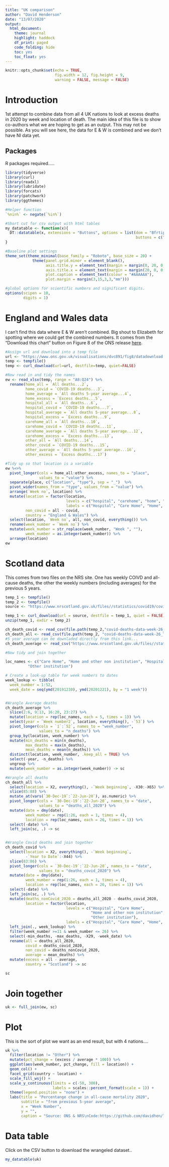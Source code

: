 ```yaml
---
title: "UK comparison"
author: "David Henderson"
date: "13/07/2020"
output: 
  html_document:
    theme: journal
    highlight: haddock
    df_print: paged
    code_folding: hide
    toc: yes
    toc_float: yes
---
```


```r
knitr::opts_chunk$set(echo = TRUE,
                      fig.width = 12, fig.height = 9,
                      warning = FALSE, message = FALSE)
```

# Introduction

1st attempt to combine data from all 4 UK nations to look at excess deaths in 2020 by week and location of death. The main idea of this file is to show co-authors what we are hoping to get as an output. This may not be possible. As you will see here, the data for E & W is combined and we don't have NI data yet. 

## Packages

R packages required.....

```r
library(tidyverse)
library(curl)
library(readxl)
library(lubridate)
library(forcats)
library(patchwork)
library(ggthemes)

#Helper function
`%nin%` <- negate(`%in%`)

#Short cut for csv output with html tables
my_datatable <- function(x){
  DT::datatable(x, extensions = "Buttons", options = list(dom = "Bfrtip", 
                                                          buttons = c("csv")))
}

#Baseline plot settings
theme_set(theme_minimal(base_family = "Roboto", base_size = 20) +
            theme(panel.grid.minor = element_blank(),
                  axis.title.y = element_text(margin = margin(0, 20, 0, 0)),
                  axis.title.x = element_text(margin = margin(20, 0, 0, 0)),
                  plot.caption = element_text(colour = "#AAAAAA"),
                  plot.margin = margin(3,15,3,3,"mm")))

#global options for scientific numbers and significant digits.          
options(scipen = 10,
        digits = 1)
```


# England and Wales data

I can't find this data where E & W aren't combined. Big shout to Elizabeth for spotting where we could get the combined numbers. It comes from the "Download this chart" button on Figure 8 of the ONS release [here](https://www.ons.gov.uk/peoplepopulationandcommunity/birthsdeathsandmarriages/deaths/bulletins/deathsregisteredweeklyinenglandandwalesprovisional/weekending26june2020). 

```r
#Assign url and download into a temp file
url <- "https://www.ons.gov.uk/visualisations/dvc891/fig8/datadownload.xlsx"
temp <- tempfile()
temp <- curl_download(url=url, destfile=temp, quiet=FALSE)

#Now read in and tidy the names
ew <- read_xlsx(temp, range = "A8:Q24") %>% 
  rename(home_all = `All deaths...2`,
         home_covid = `COVID-19 deaths...3`,
         home_average = `All deaths 5-year average...4`,
         home_excess = `Excess deaths...5`,
         hospital_all = `All deaths...6`,
         hospital_covid = `COVID-19 deaths...7`,
         hospital_average = `All deaths 5-year average...8`,
         hospital_excess = `Excess deaths...9`,
         carehome_all = `All deaths...10`,
         carehome_covid = `COVID-19 deaths...11`,
         carehome_average = `All deaths 5-year average...12`,
         carehome_excess = `Excess deaths...13`,
         other_all = `All deaths...14`,
         other_covid = `COVID-19 deaths...15`,
         other_average = `All deaths 5-year average...16`,
         other_excess = `Excess deaths...17`)

#Tidy up so that location is a variable
ew %<>% 
  pivot_longer(cols = home_all:other_excess, names_to = "place",
               values_to = "value") %>% 
  separate(place, c("location", "type"), sep = "_")  %>% 
  pivot_wider(names_from = "type", values_from = "value") %>% 
  arrange(`Week no`, location) %>% 
  mutate(location = factor(location,
                           levels = c("hospital", "carehome", "home", "other"),
                           labels = c("Hospital", "Care Home", "Home", "Other")),
         non_covid = all - covid,
         country = "England & Wales") %>% 
  select(location, `Week no`, all, non_covid, everything()) %>%
  rename(week_number = `Week no`) %>%
  mutate(week_number = str_replace(week_number, "Week ", ""),
         week_number = as.integer(week_number)) %>% 
  arrange(location)
ew
```


# Scotland data

This comes from two files on the NRS site. One has weekly COIVD and all-cause deaths, the other the weekly numbers (including averages) for the previous 5 years.

```r
temp_1 <- tempfile()
temp_2 <- tempfile()
source <- "https://www.nrscotland.gov.uk/files//statistics/covid19/covid-deaths-data-week-26.zip"

temp_1 <- curl_download(url = source, destfile = temp_1, quiet = FALSE)
unzip(temp_1, exdir = temp_2)

ch_death_covid <- read_csv(file.path(temp_2,"covid-deaths-data-week-26_Table 1 - COVID deaths.csv"), skip = 3)
ch_death_all <- read_csv(file.path(temp_2, "covid-deaths-data-week-26_Table 2 - All deaths.csv"), skip = 3)
#5 year average can be downladed directly from this link...
ch_death_average <- read_csv("https://www.nrscotland.gov.uk/files//statistics/covid19/weekly-deaths-by-location-2015-2019.csv", skip = 2)

#Now tidy and join together

loc_names <- c("Care Home", "Home and other non institution", "Hospital",
          "Other institution")

# Create a look-up table for week numbers to dates
week_lookup <- tibble(
  week_number = 1:52,
  week_date = seq(ymd(20191230), ymd(20201221), by = "1 week"))


#Wrangle Average deaths
ch_death_average %>% 
  slice(2:6, 9:13, 16:20, 23:27) %>% 
  mutate(location = rep(loc_names, each = 5, times = 1)) %>% 
  select(year = `Week number2`, location, everything(), -`53`) %>% 
  pivot_longer(cols = `1`:`52`, names_to = "week_number",
               values_to = "n_deaths") %>% 
  group_by(location, week_number) %>%
  mutate(min_deaths = min(n_deaths),
         max_deaths = max(n_deaths),
         mean_deaths = mean(n_deaths)) %>% 
  distinct(location, week_number, .keep_all = TRUE) %>% 
  select(-year, -n_deaths) %>% 
  ungroup %>% 
  mutate(week_number = as.integer(week_number)) -> sc

#Wrangle all deaths
ch_death_all %>% 
  select(location = X2, everything(), -`Week beginning`, -X30:-X65) %>% 
  slice(85:88) %>%  
  mutate_at(vars(`30-Dec-19`:`22-Jun-20`), as.numeric) %>% 
  pivot_longer(cols = `30-Dec-19`:`22-Jun-20`, names_to = "date",
               values_to = "deaths_all_2020") %>% 
  mutate(date = dmy(date),
         week_number = rep(1:26, each = 1, times = 4),
         location = rep(loc_names, each = 26, times = 1)) %>% 
  select(-date) %>% 
  left_join(sc, .) -> sc


#Wrangle Covid deaths and join together
ch_death_covid %>% 
  select(location = X2, everything(), -`Week beginning`,
         -`Year to Date`:-X44) %>% 
  slice(83:86) %>%  
  pivot_longer(cols = `30-Dec-19`:`22-Jun-20`, names_to = "date",
               values_to = "deaths_covid_2020") %>% 
  mutate(date = dmy(date),
         week_number = rep(1:26, each = 1, times = 4),
         location = rep(loc_names, each = 26, times = 1)) %>% 
  select(-date) %>% 
  left_join(sc, .) %>% 
  mutate(deaths_nonCovid_2020 = deaths_all_2020 - deaths_covid_2020,
         location = factor(location,
                           levels = c("Hospital", "Care Home", 
                                      "Home and other non institution", 
                                      "Other institution"),
                           labels = c("Hospital", "Care Home", "Home", "Other"))) %>% 
  left_join(., week_lookup) %>% 
  filter(week_number >=11 & week_number <= 26) %>% 
  select(-min_deaths, -max_deaths, -X29, -week_date) %>% 
  rename(all = deaths_all_2020,
         covid = deaths_covid_2020,
         non_covid = deaths_nonCovid_2020,
         average = mean_deaths) %>% 
  mutate(excess = all - average,
         country = "Scotland") -> sc

sc
```


# Join together

```r
uk <- full_join(ew, sc)
```

# Plot

This is the sort of plot we want as an end result, but with 4 nations....

```r
uk %>% 
  filter(location != "Other") %>% 
  mutate(pct_change = (excess / average * 100)) %>% 
  ggplot(aes(week_number, pct_change, fill = location)) +
  geom_col() +
  facet_grid(country ~ location) +
  scale_fill_wsj() +
  scale_y_continuous(limits = c(-50, 300),
                     labels = scales::percent_format(scale = 1)) +
  theme(legend.position = "none") +
  labs(title = "Percentange change in all-cause mortality 2020",
       subtitle = "from previous 5-year average",
       x = "Week Number",
       y = "",
       caption = "Source: ONS & NRS\nCode:https://github.com/davidhen/ltc_covid_scotland/blob/master/uk_comparator.Rmd")
```

# Data table

Click on the CSV button to download the wrangeled dataset..

```r
my_datatable(uk)
```


